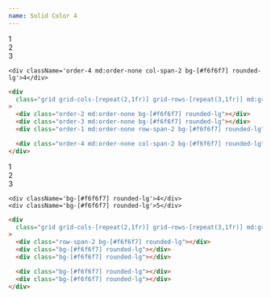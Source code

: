 ```yaml
---
name: Solid Color 4
---
```



<div className='flex flex-row flex-wrap items-center justify-center gap-2 pb-8'>
  <Badge
    text='#f6f6f7'
    color='bg-[#f6f6f7]'
    textColor='text-zinc-700'
    client:load
  />
</div>

<div className='flex items-center justify-center rounded-xl p-4'>
  <div className='grid grid-cols-[repeat(2,1fr)] grid-rows-[repeat(3,1fr)] md:grid-cols-[repeat(3,1fr)] md:grid-rows-[repeat(2,1fr)] gap-4 w-full min-h-[500px] content-bento text-zinc-700'>
    <div className='order-2 md:order-none bg-[#f6f6f7] rounded-lg'>1</div>
    <div className='order-3 md:order-none bg-[#f6f6f7] rounded-lg'>2</div>
    <div className='order-1 md:order-none row-span-2 bg-[#f6f6f7] rounded-lg'>3</div>

    <div className='order-4 md:order-none col-span-2 bg-[#f6f6f7] rounded-lg'>4</div>

  </div>
</div>

<CodeBlock client:load>

```html
<div
  class="grid grid-cols-[repeat(2,1fr)] grid-rows-[repeat(3,1fr)] md:grid-cols-[repeat(3,1fr)] md:grid-rows-[repeat(2,1fr)] gap-4 w-full min-h-[500px]"
>
  <div class="order-2 md:order-none bg-[#f6f6f7] rounded-lg"></div>
  <div class="order-3 md:order-none bg-[#f6f6f7] rounded-lg"></div>
  <div class="order-1 md:order-none row-span-2 bg-[#f6f6f7] rounded-lg"></div>

  <div class="order-4 md:order-none col-span-2 bg-[#f6f6f7] rounded-lg"></div>
</div>
```

</CodeBlock>

<div className='flex items-center justify-center rounded-xl p-4'>
  <div className='grid grid-cols-[repeat(2,1fr)] grid-rows-[repeat(3,1fr)] md:grid-cols-[repeat(3,1fr)] md:grid-rows-[repeat(2,1fr)] gap-4 w-full min-h-[500px] content-bento text-zinc-700'>
    <div className='row-span-2 bg-[#f6f6f7] rounded-lg'>1</div>
    <div className='bg-[#f6f6f7] rounded-lg'>2</div>
    <div className='bg-[#f6f6f7] rounded-lg'>3</div>

    <div className='bg-[#f6f6f7] rounded-lg'>4</div>
    <div className='bg-[#f6f6f7] rounded-lg'>5</div>

  </div>
</div>

<CodeBlock client:load>

```html
<div
  class="grid grid-cols-[repeat(2,1fr)] grid-rows-[repeat(3,1fr)] md:grid-cols-[repeat(3,1fr)] md:grid-rows-[repeat(2,1fr)] gap-4 w-full min-h-[500px]"
>
  <div class="row-span-2 bg-[#f6f6f7] rounded-lg"></div>
  <div class="bg-[#f6f6f7] rounded-lg"></div>
  <div class="bg-[#f6f6f7] rounded-lg"></div>

  <div class="bg-[#f6f6f7] rounded-lg"></div>
  <div class="bg-[#f6f6f7] rounded-lg"></div>
</div>
```

</CodeBlock>
